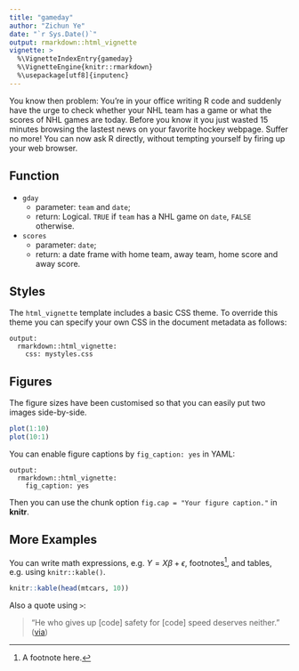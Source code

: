 ```yaml
---
title: "gameday"
author: "Zichun Ye"
date: "`r Sys.Date()`"
output: rmarkdown::html_vignette
vignette: >
  %\VignetteIndexEntry{gameday}
  %\VignetteEngine{knitr::rmarkdown}
  %\usepackage[utf8]{inputenc}
---
```


You know then problem: You're in your office writing R code and suddenly have 
the urge to check whether your NHL team has a game or what the scores of NHL 
games are today. Before you know it you just wasted 15 minutes browsing the 
lastest news on your favorite hockey webpage. Suffer no more! You can now ask 
R directly, without tempting yourself by firing up your web browser.

## Function

* `gday`
  - parameter: `team` and `date`;
  - return: Logical. `TRUE` if `team` has a NHL game on `date`, `FALSE` otherwise.
* `scores`
  - parameter: `date`;
  - return: a date frame with home team, away team, home score and away score.


## Styles

The `html_vignette` template includes a basic CSS theme. To override this theme you can specify your own CSS in the document metadata as follows:

    output: 
      rmarkdown::html_vignette:
        css: mystyles.css

## Figures

The figure sizes have been customised so that you can easily put two images side-by-side. 

```r
plot(1:10)
plot(10:1)
```

You can enable figure captions by `fig_caption: yes` in YAML:

    output:
      rmarkdown::html_vignette:
        fig_caption: yes

Then you can use the chunk option `fig.cap = "Your figure caption."` in **knitr**.

## More Examples

You can write math expressions, e.g. $Y = X\beta + \epsilon$, footnotes^[A footnote here.], and tables, e.g. using `knitr::kable()`.

```r
knitr::kable(head(mtcars, 10))
```

Also a quote using `>`:

> "He who gives up [code] safety for [code] speed deserves neither."
([via](https://twitter.com/hadleywickham/status/504368538874703872))
